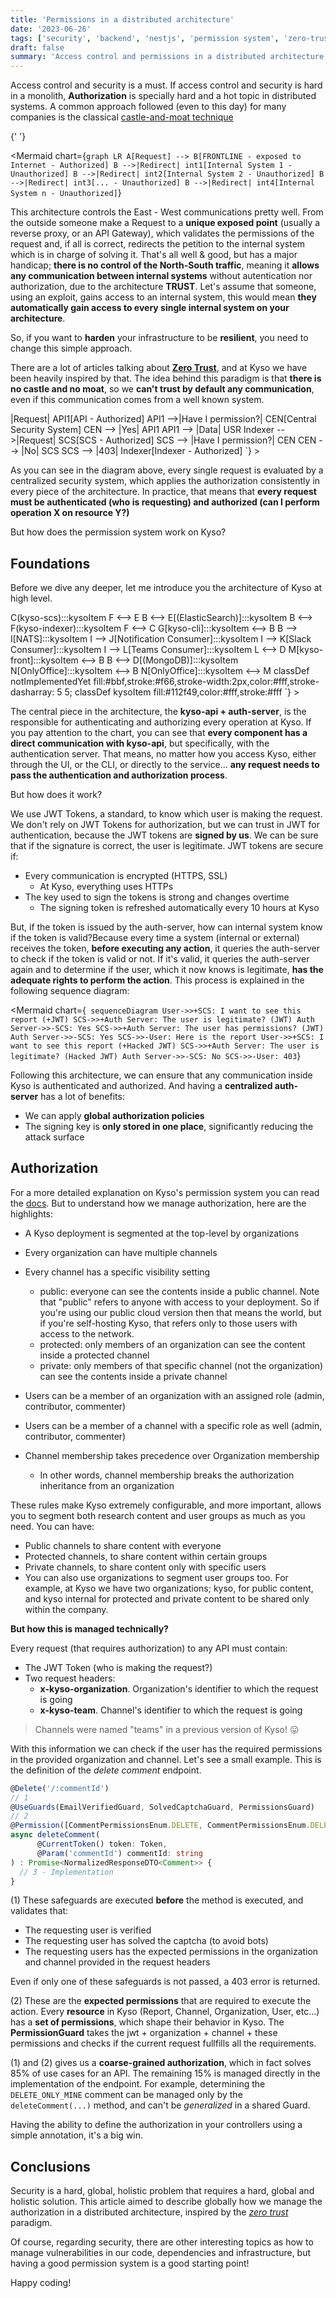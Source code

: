 ```yaml
---
title: 'Permissions in a distributed architecture'
date: '2023-06-26'
tags: ['security', 'backend', 'nestjs', 'permission system', 'zero-trust']
draft: false
summary: 'Access control and permissions in a distributed architecture is a challenge. In this post I will explain briefly how we are managing this at Kyso.'
---
```


Access control and security is a must. If access control and security is hard in a monolith,
**Authorization** is specially hard and a hot topic in distributed systems. A common approach followed (even to this day) for many
companies is the classical [castle-and-moat technique](https://www.cloudflare.com/en-gb/learning/access-management/castle-and-moat-network-security/)

{' '}

<Mermaid
  chart={`
graph LR
    A[Request] --> B[FRONTLINE - exposed to Internet - Authorized]
    B -->|Redirect| int1[Internal System 1 - Unauthorized]
    B -->|Redirect| int2[Internal System 2 - Unauthorized]
    B -->|Redirect| int3[... - Unauthorized]
    B -->|Redirect| int4[Internal System n - Unauthorized]
`}
></Mermaid>

This architecture controls the East - West communications pretty well. From the outside someone make a Request to a
**unique exposed point** (usually a reverse proxy, or an API Gateway), which validates the permissions of the request and, if all
is correct, redirects the petition to the internal system which is in charge of solving it. That's all well & good, but has a
major handicap; **there is no control of the North-South traffic**, meaning it **allows any communication between internal systems**
without autentication nor authorization, due to the architecture **TRUST**. Let's assume that someone, using an exploit, gains access to
an internal system, this would mean **they automatically gain access to every single internal system on your architecture**.

So, if you want to **harden** your infrastructure to be **resilient**, you need to change this simple approach.

There are a lot of articles talking about **[Zero Trust](https://www.crowdstrike.com/cybersecurity-101/zero-trust-security/)**, and at
Kyso we have been heavily inspired by that. The idea behind this paradigm is that **there is no castle and no moat**,
so we **can't trust by default any communication**, even if this communication comes from a well known system.

<div className="">
  <Mermaid
    chart={`
graph RL
    USR[User] -->|Request| API1[API - Authorized]
    API1 -->|Have I permission?| CEN[Central Security System] 
    CEN --> |Yes| API1
    API1 --> |Data| USR
    Indexer -->|Request| SCS[SCS - Authorized]
    SCS --> |Have I permission?| CEN 
    CEN --> |No| SCS
    SCS --> |403| Indexer[Indexer - Authorized]
`}
  ></Mermaid>
</div>

As you can see in the diagram above, every single request is evaluated by a centralized security system, which applies the authorization
consistently in every piece of the architecture. In practice, that means that
**every request must be authenticated (<strong>who is requesting</strong>) and authorized (<strong>can I perform operation X on resource Y?</strong>)**

But how does the permission system work on Kyso?

## Foundations

Before we dive any deeper, let me introduce you the architecture of Kyso at high level.

<div className="">
  <Mermaid
    chart={`
flowchart LR
    B(kyso-api + auth-server):::kysoItem <--> C(kyso-scs):::kysoItem
    F <--> E
    B <--> E[(ElasticSearch)]:::kysoItem
    B <--> F(kyso-indexer):::kysoItem
    F <--> C
    G[kyso-cli]:::kysoItem <--> B
    B --> I[NATS]:::kysoItem
    I --> J[Notification Consumer]:::kysoItem
    I --> K[Slack Consumer]:::kysoItem
    I --> L[Teams Consumer]:::kysoItem
    L <--> D
    M[kyso-front]:::kysoItem <--> B
    B <--> D[(MongoDB)]:::kysoItem
    N[OnlyOffice]:::kysoItem <--> B
    N[OnlyOffice]:::kysoItem <--> M
    classDef notImplementedYet fill:#bbf,stroke:#f66,stroke-width:2px,color:#fff,stroke-dasharray: 5 5;
    classDef kysoItem fill:#112f49,color:#fff,stroke:#fff
`}
  ></Mermaid>
</div>

The central piece in the architecture, the **kyso-api + auth-server**, is the responsible for authenticating and authorizing every
operation at Kyso. If you pay attention to the chart, you can see that **every component has a direct communication with kyso-api**,
but specifically, with the authentication server. That means, no matter how you access Kyso, either through the UI, or the CLI,
or directly to the service... **any request needs to pass the authentication and authorization process**.

But how does it work?

We use JWT Tokens, a standard, to know which user is making the request. We don't rely on JWT Tokens for authorization,
but we can trust in JWT for authentication, because the JWT tokens are **signed by us**. We can be sure that if the signature is correct,
the user is legitimate. JWT tokens are secure if:

- Every communication is encrypted (HTTPS, SSL)
  - At Kyso, everything uses HTTPs
- The key used to sign the tokens is strong and changes overtime
  - The signing token is refreshed automatically every 10 hours at Kyso

But, if the token is issued by the auth-server, how can internal system know if the token is valid?Because every time a system
(internal or external) receives the token, **before executing any action**, it queries the auth-server to check if the token is valid
or not. If it's valid, it queries the auth-server again and to determine if the user, which it now knows is legitimate,
**has the adequate rights to perform the action**. This process is explained in the following sequence diagram:

<Mermaid
  chart={`
sequenceDiagram
    User->>+SCS: I want to see this report (+JWT)
    SCS->>+Auth Server: The user is legitimate? (JWT)
    Auth Server->>-SCS: Yes
    SCS->>+Auth Server: The user has permissions? (JWT)
    Auth Server->>-SCS: Yes
    SCS->>-User: Here is the report
    User->>+SCS: I want to see this report (+Hacked JWT)
    SCS->>+Auth Server: The user is legitimate? (Hacked JWT)
    Auth Server->>-SCS: No
    SCS->>-User: 403`}
></Mermaid>

Following this architecture, we can ensure that any communication inside Kyso is authenticated and authorized.
And having a **centralized auth-server** has a lot of benefits:

- We can apply **global authorization policies**
- The signing key is **only stored in one place**, significantly reducing the attack surface

## Authorization

For a more detailed explanation on Kyso's permission system you can read the [docs](https://docs.kyso.io/settings-and-administration/permissions-system). But to understand how we manage authorization, here are the highlights:

- A Kyso deployment is segmented at the top-level by organizations
- Every organization can have multiple channels
- Every channel has a specific visibility setting

  - public: everyone can see the contents inside a public channel. Note that "public" refers to anyone with access to your deployment. So if you're using our public cloud version then that means the world, but if you're self-hosting Kyso, that refers only to those users with access to the network.
  - protected: only members of an organization can see the content inside a protected channel
  - private: only members of that specific channel (not the organization) can see the contents inside a private channel

- Users can be a member of an organization with an assigned role (admin, contributor, commenter)
- Users can be a member of a channel with a specific role as well (admin, contributor, commenter)
- Channel membership takes precedence over Organization membership
  - In other words, channel membership breaks the authorization inheritance from an organization

These rules make Kyso extremely configurable, and more important, allows you to segment both research content and user groups as much as you need. You can have:

- Public channels to share content with everyone
- Protected channels, to share content within certain groups
- Private channels, to share content only with specific users
- You can also use organizations to segment user groups too. For example, at Kyso we have two organizations; kyso, for public content, and kyso internal for protected and private content to be shared only within the company.

**But how this is managed technically?**

Every request (that requires authorization) to any API must contain:

- The JWT Token (who is making the request?)
- Two request headers:
  - **x-kyso-organization**. Organization's identifier to which the request is going
  - **x-kyso-team**. Channel's identifier to which the request is going

> Channels were named "teams" in a previous version of Kyso! 😛

With this information we can check if the user has the required permissions in the provided organization and channel. Let's see a small example. This is the definition of the _delete comment_ endpoint.

```typescript
@Delete('/:commentId')
// 1
@UseGuards(EmailVerifiedGuard, SolvedCaptchaGuard, PermissionsGuard)
// 2
@Permission([CommentPermissionsEnum.DELETE, CommentPermissionsEnum.DELETE_ONLY_MINE])
async deleteComment(
      @CurrentToken() token: Token,
      @Param('commentId') commentId: string
) : Promise<NormalizedResponseDTO<Comment>> {
  // 3 - Implementation
}
```

(1) These safeguards are executed **before** the method is executed, and validates that:

- The requesting user is verified
- The requesting user has solved the captcha (to avoid bots)
- The requesting users has the expected permissions in the organization and channel provided in the request headers

Even if only one of these safeguards is not passed, a 403 error is returned.

(2) These are the **expected permissions** that are required to execute the action. Every **resource** in Kyso (Report, Channel, Organization, User, etc...) has a **set of permissions**, which shape their behavior in Kyso. The **PermissionGuard** takes the jwt + organization + channel + these permissions and checks if the current request fullfills all the requirements.

(1) and (2) gives us a **coarse-grained authorization**, which in fact solves 85% of use cases for an API. The remaining 15% is managed directly in the implementation of the endpoint. For example, determining the `DELETE_ONLY_MINE` comment can be managed only by the `deleteComment(...)` method, and can't be _generalized_ in a shared Guard.

Having the ability to define the authorization in your controllers using a simple annotation, it's a big win.

## Conclusions

Security is a hard, global, holistic problem that requires a hard, global and holistic solution. This article aimed to describe
globally how we manage the authorization in a distributed architecture, inspired by
the _[zero trust](https://www.crowdstrike.com/cybersecurity-101/zero-trust-security/)_ paradigm.

Of course, regarding security, there are other interesting topics as how to manage vulnerabilities in our code, dependencies and infrastructure, but having
a good permission system is a good starting point!

Happy coding!
